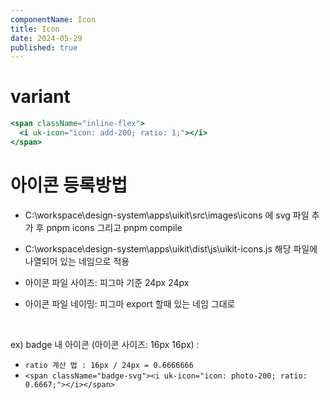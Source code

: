 ```yaml
---
componentName: Icon
title: Icon
date: 2024-05-29
published: true
---
```


# variant

<Preview>
  <div className="flex flex-wrap  gap-3 bg-gray-100">
    <span className="inline-flex">
      <i uk-icon="icon: write-200; ratio: 1;"></i>
    </span>
    <span className="inline-flex">
      <i uk-icon="icon: visibility_off-400; ratio: 1;"></i>
    </span>
    <span className="inline-flex">
      <i uk-icon="icon: visibility_off-200; ratio: 1;"></i>
    </span>
    <span className="inline-flex">
      <i uk-icon="icon: visibility-200; ratio: 1;"></i>
    </span>
    <span className="inline-flex">
      <i uk-icon="icon: View; ratio: 1;"></i>
    </span>
    <span className="inline-flex">
      <i uk-icon="icon: video-200; ratio: 1;"></i>
    </span>
    <span className="inline-flex">
      <i uk-icon="icon: upload-200; ratio: 1;"></i>
    </span>
    <span className="inline-flex">
      <i uk-icon="icon: survey-200; ratio: 1;"></i>
    </span>
    <span className="inline-flex">
      <i uk-icon="icon: search-400; ratio: 1;"></i>
    </span>
    <span className="inline-flex">
      <i uk-icon="icon: search-200; ratio: 1;"></i>
    </span>
    <span className="inline-flex">
      <i uk-icon="icon: scrap-200; ratio: 1;"></i>
    </span>
    <span className="inline-flex">
      <i uk-icon="icon: scrap-200-1; ratio: 1;"></i>
    </span>
    <span className="inline-flex">
      <i uk-icon="icon: reply; ratio: 1;"></i>
    </span>
    <span className="inline-flex">
      <i uk-icon="icon: reply-400; ratio: 1;"></i>
    </span>
    <span className="inline-flex">
      <i uk-icon="icon: reply-200; ratio: 1;"></i>
    </span>
    <span className="inline-flex">
      <i uk-icon="icon: refresh-400; ratio: 1;"></i>
    </span>
    <span className="inline-flex">
      <i uk-icon="icon: refresh-200; ratio: 1;"></i>
    </span>
    <span className="inline-flex">
      <i uk-icon="icon: recjob-200; ratio: 1;"></i>
    </span>
    <span className="inline-flex">
      <i uk-icon="icon: receipt-200; ratio: 1;"></i>
    </span>
    <span className="inline-flex">
      <i uk-icon="icon: radio_button_unchecked-200; ratio: 1;"></i>
    </span>
    <span className="inline-flex">
      <i uk-icon="icon: radio_button_checked-200; ratio: 1;"></i>
    </span>
    <span className="inline-flex">
      <i uk-icon="icon: question_mark-400; ratio: 1;"></i>
    </span>
    <span className="inline-flex">
      <i uk-icon="icon: print-200; ratio: 1;"></i>
    </span>
    <span className="inline-flex">
      <i uk-icon="icon: play_arrow-200; ratio: 1;"></i>
    </span>
    <span className="inline-flex">
      <i uk-icon="icon: photo-200; ratio: 1;"></i>
    </span>
    <span className="inline-flex">
      <i uk-icon="icon: person-200; ratio: 1;"></i>
    </span>
    <span className="inline-flex">
      <i uk-icon="icon: pdf; ratio: 1;"></i>
    </span>
    <span className="inline-flex">
      <i uk-icon="icon: pause-200; ratio: 1;"></i>
    </span>
    <span className="inline-flex">
      <i uk-icon="icon: pagination_prev-200; ratio: 1;"></i>
    </span>
    <span className="inline-flex">
      <i uk-icon="icon: pagination_next-200; ratio: 1;"></i>
    </span>
    <span className="inline-flex">
      <i uk-icon="icon: output-200; ratio: 1;"></i>
    </span>
    <span className="inline-flex">
      <i uk-icon="icon: open_in_new-200; ratio: 1;"></i>
    </span>
    <span className="inline-flex">
      <i uk-icon="icon: onair-200; ratio: 1;"></i>
    </span>
    <span className="inline-flex">
      <i uk-icon="icon: note-200; ratio: 1;"></i>
    </span>
    <span className="inline-flex">
      <i uk-icon="icon: new; ratio: 1;"></i>
    </span>
    <span className="inline-flex">
      <i uk-icon="icon: new-sm; ratio: 1;"></i>
    </span>
    <span className="inline-flex">
      <i uk-icon="icon: money_slash-200; ratio: 1;"></i>
    </span>
    <span className="inline-flex">
      <i uk-icon="icon: mobile; ratio: 1;"></i>
    </span>
    <span className="inline-flex">
      <i uk-icon="icon: mobile-200; ratio: 1;"></i>
    </span>
    <span className="inline-flex">
      <i uk-icon="icon: menu-200; ratio: 1;"></i>
    </span>
    <span className="inline-flex">
      <i uk-icon="icon: medical-device-200; ratio: 1;"></i>
    </span>
    <span className="inline-flex">
      <i uk-icon="icon: map-200; ratio: 1;"></i>
    </span>
    <span className="inline-flex">
      <i uk-icon="icon: mail-200; ratio: 1;"></i>
    </span>
    <span className="inline-flex">
      <i uk-icon="icon: lock; ratio: 1;"></i>
    </span>
    <span className="inline-flex">
      <i uk-icon="icon: lock-200; ratio: 1;"></i>
    </span>
    <span className="inline-flex">
      <i uk-icon="icon: live_help-200; ratio: 1;"></i>
    </span>
    <span className="inline-flex">
      <i uk-icon="icon: like; ratio: 1;"></i>
    </span>
    <span className="inline-flex">
      <i uk-icon="icon: like-400; ratio: 1;"></i>
    </span>
    <span className="inline-flex">
      <i uk-icon="icon: like-200; ratio: 1;"></i>
    </span>
    <span className="inline-flex">
      <i uk-icon="icon: lease-200; ratio: 1;"></i>
    </span>
    <span className="inline-flex">
      <i uk-icon="icon: info-200; ratio: 1;"></i>
    </span>
    <span className="inline-flex">
      <i uk-icon="icon: image; ratio: 1;"></i>
    </span>
    <span className="inline-flex">
      <i uk-icon="icon: image-200; ratio: 1;"></i>
    </span>
    <span className="inline-flex">
      <i uk-icon="icon: hospital-200; ratio: 1;"></i>
    </span>
    <span className="inline-flex">
      <i uk-icon="icon: home-200; ratio: 1;"></i>
    </span>
    <span className="inline-flex">
      <i uk-icon="icon: flag-200; ratio: 1;"></i>
    </span>
    <span className="inline-flex">
      <i uk-icon="icon: files-400; ratio: 1;"></i>
    </span>
    <span className="inline-flex">
      <i uk-icon="icon: favorite-light-enable; ratio: 1;"></i>
    </span>
    <span className="inline-flex">
      <i uk-icon="icon: favorite-light-active; ratio: 1;"></i>
    </span>
    <span className="inline-flex">
      <i uk-icon="icon: favorite-dark-enable; ratio: 1;"></i>
    </span>
    <span className="inline-flex">
      <i uk-icon="icon: favorite-dark-active; ratio: 1;"></i>
    </span>
    <span className="inline-flex">
      <i uk-icon="icon: expand_more-400; ratio: 1;"></i>
    </span>
    <span className="inline-flex">
      <i uk-icon="icon: edit-200; ratio: 1;"></i>
    </span>
    <span className="inline-flex">
      <i uk-icon="icon: download-200; ratio: 1;"></i>
    </span>
    <span className="inline-flex">
      <i uk-icon="icon: dislike; ratio: 1;"></i>
    </span>
    <span className="inline-flex">
      <i uk-icon="icon: delete; ratio: 1;"></i>
    </span>
    <span className="inline-flex">
      <i uk-icon="icon: delete-400; ratio: 1;"></i>
    </span>
    <span className="inline-flex">
      <i uk-icon="icon: delete-200; ratio: 1;"></i>
    </span>
    <span className="inline-flex">
      <i uk-icon="icon: content_copy-200; ratio: 1;"></i>
    </span>
    <span className="inline-flex">
      <i uk-icon="icon: conference-200; ratio: 1;"></i>
    </span>
    <span className="inline-flex">
      <i uk-icon="icon: close; ratio: 1;"></i>
    </span>
    <span className="inline-flex">
      <i uk-icon="icon: close-400; ratio: 1;"></i>
    </span>
    <span className="inline-flex">
      <i uk-icon="icon: close-200; ratio: 1;"></i>
    </span>
    <span className="inline-flex">
      <i uk-icon="icon: chevron_right-400; ratio: 1;"></i>
    </span>
    <span className="inline-flex">
      <i uk-icon="icon: chevron_left-400; ratio: 1;"></i>
    </span>
    <span className="inline-flex">
      <i uk-icon="icon: check_box_outline_blank-200; ratio: 1;"></i>
    </span>
    <span className="inline-flex">
      <i uk-icon="icon: check_box-200; ratio: 1;"></i>
    </span>
    <span className="inline-flex">
      <i uk-icon="icon: checkbox__enabled; ratio: 1;"></i>
    </span>
    <span className="inline-flex">
      <i uk-icon="icon: checkbox__blank__enabled; ratio: 1;"></i>
    </span>
    <span className="inline-flex">
      <i uk-icon="icon: chat-200; ratio: 1;"></i>
    </span>
    <span className="inline-flex">
      <i uk-icon="icon: chart-200; ratio: 1;"></i>
    </span>
    <span className="inline-flex">
      <i uk-icon="icon: cancel-400; ratio: 1;"></i>
    </span>
    <span className="inline-flex">
      <i uk-icon="icon: cancel-200; ratio: 1;"></i>
    </span>
    <span className="inline-flex">
      <i uk-icon="icon: calendar-400; ratio: 1;"></i>
    </span>
    <span className="inline-flex">
      <i uk-icon="icon: blind; ratio: 1;"></i>
    </span>
    <span className="inline-flex">
      <i uk-icon="icon: blind-200; ratio: 1;"></i>
    </span>
    <span className="inline-flex">
      <i uk-icon="icon: attach_file-200; ratio: 1;"></i>
    </span>
    <span className="inline-flex">
      <i uk-icon="icon: arrow_up-200; ratio: 1;"></i>
    </span>
    <span className="inline-flex">
      <i uk-icon="icon: arrow_drop_up-200; ratio: 1;"></i>
    </span>
    <span className="inline-flex">
      <i uk-icon="icon: arrow_drop_down-200; ratio: 1;"></i>
    </span>
    <span className="inline-flex">
      <i uk-icon="icon: arrow-down-200; ratio: 1;"></i>
    </span>
    <span className="inline-flex">
      <i uk-icon="icon: apply-200; ratio: 1;"></i>
    </span>
    <span className="inline-flex">
      <i uk-icon="icon: add-file-200; ratio: 1;"></i>
    </span>
    <span className="inline-flex">
      <i uk-icon="icon: add-400; ratio: 1;"></i>
    </span>
    <span className="inline-flex">
      <i uk-icon="icon: add-200 ratio:1"></i>
    </span>
  </div>
</Preview>

```jsx
<span className="inline-flex">
  <i uk-icon="icon: add-200; ratio: 1;"></i>
</span>
```

# 아이콘 등록방법

- C:\workspace\design-system\apps\uikit\src\images\icons 에 svg 파일 추가 후 pnpm icons 그리고 pnpm compile
- C:\workspace\design-system\apps\uikit\dist\js\uikit-icons.js 해당 파일에 나열되어 있는 네임으로 적용

- 아이콘 파일 사이즈: 피그마 기준 24px 24px
- 아이콘 파일 네이밍: 피그마 export 할때 있는 네임 그대로

<br />

ex)
badge 내 아이콘 (아이콘 사이즈: 16px 16px) :

- `ratio 계산 법 : 16px / 24px = 0.6666666`
- `<span className="badge-svg"><i uk-icon="icon: photo-200; ratio: 0.6667;"></i></span>`
